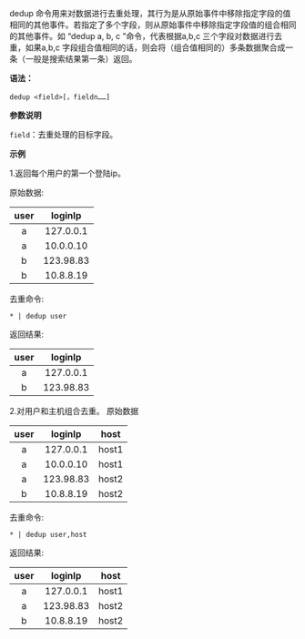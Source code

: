 dedup 命令用来对数据进行去重处理，其行为是从原始事件中移除指定字段的值相同的其他事件。若指定了多个字段，则从原始事件中移除指定字段值的组合相同的其他事件。如 “dedup a, b, c ”命令，代表根据a,b,c 三个字段对数据进行去重，如果a,b,c 字段组合值相同的话，则会将（组合值相同的）多条数据聚合成一条（一般是搜索结果第一条）返回。

**语法：**
```
dedup <field>[，fieldn……]
```
**参数说明**
	
`field`：去重处理的目标字段。

**示例**

1.返回每个用户的第一个登陆ip。

原始数据:

|user |loginIp|
|:--:|:--:|
|a |127.0.0.1|
|a |10.0.0.10|
|b |123.98.83|
|b| 10.8.8.19|

去重命令:
```
* | dedup user
```

返回结果:

|user |loginIp|
|:--:|:--:|
|a| 127.0.0.1|
|b| 123.98.83|

2.对用户和主机组合去重。
原始数据

|user |loginIp|host|
|:--:|:--:|:--:|
|a |127.0.0.1|host1|
|a |10.0.0.10|host1|
|a |123.98.83|host2|
|b |10.8.8.19|host2|

去重命令:
```
* | dedup user,host
```
返回结果:

|user |loginIp|host|
|:--:|:--:|:--:|
|a | 127.0.0.1|host1|
|a | 123.98.83|host2|
|b | 10.8.8.19|host2|
